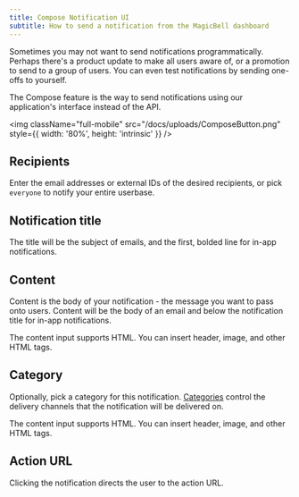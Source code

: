 ```yaml
---
title: Compose Notification UI
subtitle: How to send a notification from the MagicBell dashboard
---
```


Sometimes you may not want to send notifications programmatically. Perhaps
there's a product update to make all users aware of, or a promotion to send to a
group of users. You can even test notifications by sending one-offs to yourself.

The Compose feature is the way to send notifications using our application's
interface instead of the API.

<img
  className="full-mobile"
  src="/docs/uploads/ComposeButton.png"
  style={{ width: '80%', height: 'intrinsic' }}
/>

## Recipients

Enter the email addresses or external IDs of the desired recipients, or pick `everyone` to notify your entire userbase.

## Notification title

The title will be the subject of emails, and the first, bolded line for in-app
notifications.

## Content

Content is the body of your notification - the message you want to pass onto
users. Content will be the body of an email and below the notification title for
in-app notifications.

The content input supports HTML. You can insert header, image, and other HTML
tags.

## Category

Optionally, pick a category for this notification. [Categories](/docs/categories) control the delivery channels that the notification will be delivered on.

The content input supports HTML. You can insert header, image, and other HTML
tags.

## Action URL

Clicking the notification directs the user to the action URL.
